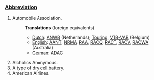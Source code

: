 ===[[Abbreviation]]===

#Automobile Association.
#:'''Translations''' (foreign equivalents)
#:*[[Dutch]]: [[ANWB]] (Netherlands); [[Touring]], [[VTB-VAB]] (Belgium)
#:*[[English]]: [[AANT]], [[NRMA]], [[RAA]], [[RACQ]], [[RACT]], [[RACV]], [[RACWA]] (Australia)
#:*[[German]]: [[ADAC]]
#Alcholics Anonymous.
#A type of [[dry cell battery]].
#American Airlines.